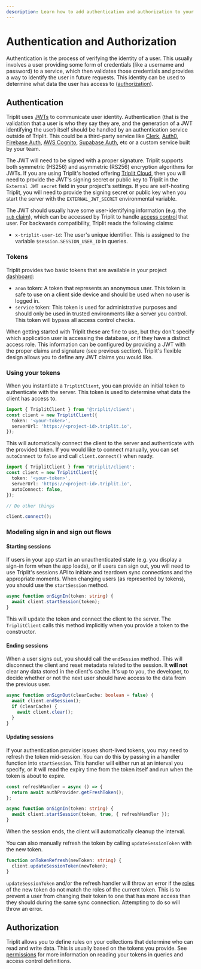 ```yaml
---
description: Learn how to add authentication and authorization to your Triplit project.
---
```


# Authentication and Authorization

Authentication is the process of verifying the identity of a user. This usually involves a user providing some form of credentials (like a username and password) to a service, which then validates those credentials and provides a way to identify the user in future requests. This identity can be used to determine what data the user has access to ([authorization](/schemas/permissions)).

## Authentication

Triplit uses [JWTs](https://en.wikipedia.org/wiki/JSON_Web_Token) to communicate user identity. Authentication (that is the validation that a user is who they say they are, and the generation of a JWT identifying the user) itself should be handled by an authentication service outside of Triplit. This could be a third-party service like [Clerk](https://clerk.com/), [Auth0](https://auth0.com/), [Firebase Auth](https://firebase.google.com/products/auth), [AWS Cognito](https://aws.amazon.com/cognito/), [Supabase Auth](https://supabase.com/docs/auth), etc or a custom service built by your team.

The JWT will need to be signed with a proper signature. Triplit supports both symmetric (HS256) and asymmetric (RS256) encryption algorithms for JWTs. If you are using Triplit's hosted offering [Triplit Cloud](/triplit-cloud), then you will need to provide the JWT's signing secret or public key to Triplit in the `External JWT secret` field in your project's settings. If you are self-hosting Triplit, you will need to provide the signing secret or public key when you start the server with the `EXTERNAL_JWT_SECRET` environmental variable.

The JWT should usually have some user-identifying information (e.g. the [`sub` claim](https://datatracker.ietf.org/doc/html/rfc7519#section-4.1.2)), which can be accessed by Triplit to handle [access control](/schemas/permissions) that user. For backwards compatibility, Triplit reads the following claims:

- `x-triplit-user-id`: The user's unique identifier. This is assigned to the variable `$session.SESSION_USER_ID` in queries.

### Tokens

Triplit provides two basic tokens that are available in your project [dashboard](https://www.triplit.dev/dashboard):

- `anon` token: A token that represents an anonymous user. This token is safe to use on a client side device and should be used when no user is logged in.
- `service` token: This token is used for administrative purposes and should only be used in trusted environments like a server you control. This token will bypass all access control checks.

When getting started with Triplit these are fine to use, but they don't specify which application user is accessing the database, or if they have a distinct access role. This information can be configured by providing a JWT with the proper claims and signature (see previous section). Triplit's flexible design allows you to define any JWT claims you would like.

### Using your tokens

When you instantiate a `TriplitClient`, you can provide an initial token to authenticate with the server. This token is used to determine what data the client has access to.

```typescript
import { TriplitClient } from '@triplit/client';
const client = new TriplitClient({
  token: '<your-token>',
  serverUrl: 'https://<project-id>.triplit.io',
});
```

This will automatically connect the client to the server and authenticate with the provided token. If you would like to connect manually, you can set `autoConnect` to `false` and call `client.connect()` when ready.

```typescript {5, 10}
import { TriplitClient } from '@triplit/client';
const client = new TriplitClient({
  token: '<your-token>',
  serverUrl: 'https://<project-id>.triplit.io',
  autoConnect: false,
});

// Do other things

client.connect();
```

### Modeling sign in and sign out flows

#### Starting sessions

If users in your app start in an unauthenticated state (e.g. you display a sign-in form when the app loads), or if users can sign out, you will need to use Triplit's sessions API to initiate and teardown sync connections and the appropriate moments. When changing users (as represented by tokens), you should use the `startSession` method.

```typescript
async function onSignIn(token: string) {
  await client.startSession(token);
}
```

This will update the token and connect the client to the server. The `TriplitClient` calls this method implicitly when you provide a token to the constructor.

#### Ending sessions

When a user signs out, you should call the `endSession` method. This will disconnect the client and reset metadata related to the session. It **will not** clear any data stored in the client's cache. It's up to you, the developer, to decide whether or not the next user should have access to the data from the previous user.

```typescript
async function onSignOut(clearCache: boolean = false) {
  await client.endSession();
  if (clearCache) {
    await client.clear();
  }
}
```

#### Updating sessions

If your authentication provider issues short-lived tokens, you may need to refresh the token mid-session. You can do this by passing in a handler function into `startSession`. This handler will either run at an interval you specify, or it will read the expiry time from the token itself and run when the token is about to expire.

```typescript
const refreshHandler = async () => {
  return await authProvider.getFreshToken();
};

async function onSignIn(token: string) {
  await client.startSession(token, true, { refreshHandler });
}
```

When the session ends, the client will automatically cleanup the interval.

You can also manually refresh the token by calling `updateSessionToken` with the new token.

```typescript
function onTokenRefresh(newToken: string) {
  client.updateSessionToken(newToken);
}
```

`updateSessionToken` and/or the refresh handler will throw an error if the [roles](/schemas/permissions#roles) of the new token do not match the roles of the current token. This is to prevent a user from changing their token to one that has more access than they should during the same sync connection. Attempting to do so will throw an error.

## Authorization

Triplit allows you to define rules on your collections that determine who can read and write data. This is usually based on the tokens you provide. See [permissions](/schemas/permissions) for more information on reading your tokens in queries and access control definitions.
